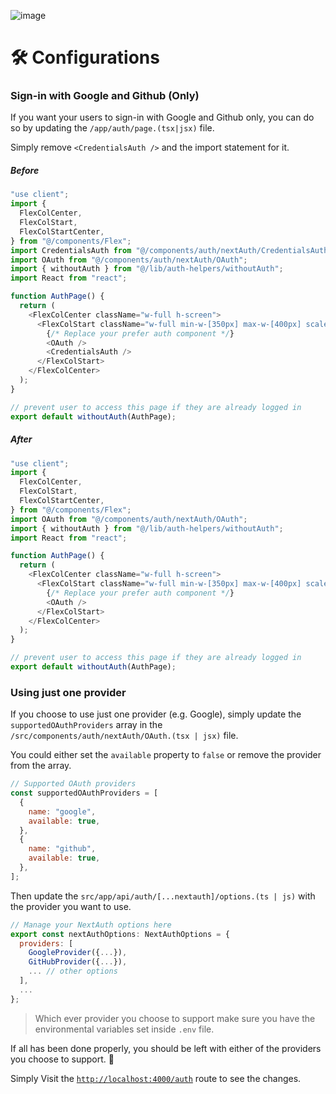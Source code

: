 ![image](/images/screenshots/v-kit-auth.png)

# 🛠 Configurations

### Sign-in with Google and Github (Only)

If you want your users to sign-in with Google and Github only, you can do so by updating the `/app/auth/page.(tsx|jsx)` file.

Simply remove `<CredentialsAuth />` and the import statement for it.

##### Before

```js {7, 18} showLineNumbers filename="app/auth/page.(tsx | jsx)"
"use client";
import {
  FlexColCenter,
  FlexColStart,
  FlexColStartCenter,
} from "@/components/Flex";
import CredentialsAuth from "@/components/auth/nextAuth/CredentialsAuth";
import OAuth from "@/components/auth/nextAuth/OAuth";
import { withoutAuth } from "@/lib/auth-helpers/withoutAuth";
import React from "react";

function AuthPage() {
  return (
    <FlexColCenter className="w-full h-screen">
      <FlexColStart className="w-full min-w-[350px] max-w-[400px] scale-[.90] md:scale-[1] ">
        {/* Replace your prefer auth component */}
        <OAuth />
        <CredentialsAuth />
      </FlexColStart>
    </FlexColCenter>
  );
}

// prevent user to access this page if they are already logged in
export default withoutAuth(AuthPage);
```

##### After

```js showLineNumbers filename="app/auth/page.(tsx | jsx)" copy
"use client";
import {
  FlexColCenter,
  FlexColStart,
  FlexColStartCenter,
} from "@/components/Flex";
import OAuth from "@/components/auth/nextAuth/OAuth";
import { withoutAuth } from "@/lib/auth-helpers/withoutAuth";
import React from "react";

function AuthPage() {
  return (
    <FlexColCenter className="w-full h-screen">
      <FlexColStart className="w-full min-w-[350px] max-w-[400px] scale-[.90] md:scale-[1] ">
        {/* Replace your prefer auth component */}
        <OAuth />
      </FlexColStart>
    </FlexColCenter>
  );
}

// prevent user to access this page if they are already logged in
export default withoutAuth(AuthPage);
```

### Using just one provider

If you choose to use just one provider (e.g. Google), simply update the `supportedOAuthProviders` array in the `/src/components/auth/nextAuth/OAuth.(tsx | jsx)` file.

You could either set the `available` property to `false` or remove the provider from the array.

```js showLineNumbers filename="app/components/auth/nextAuth/OAuth.(tsx | jsx)"
// Supported OAuth providers
const supportedOAuthProviders = [
  {
    name: "google",
    available: true,
  },
  {
    name: "github",
    available: true,
  },
];
```

Then update the `src/app/api/auth/[...nextauth]/options.(ts | js)` with the provider you want to use.

```js showLineNumbers filename="app/api/auth/[...nextauth]/options.(ts | js)"
// Manage your NextAuth options here
export const nextAuthOptions: NextAuthOptions = {
  providers: [
    GoogleProvider({...}),
    GitHubProvider({...}),
    ... // other options
  ],
  ...
};

```

> Which ever provider you choose to support make sure you have the environmental variables set inside `.env` file.

If all has been done properly, you should be left with either of the providers you choose to support. 🎉

Simply Visit the [`http://localhost:4000/auth`](http://localhost:4000/auth) route to see the changes.
